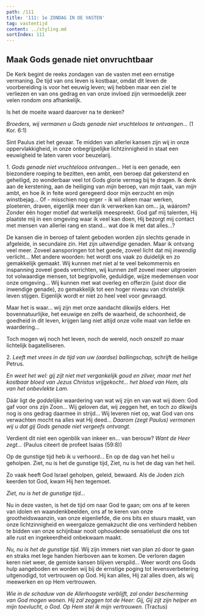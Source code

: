 ```yaml
---
path: /111
title: '111: 1e ZONDAG IN DE VASTEN'
tag: vastentijd
content: ../styling.md
sortIndex: 111
---
```



## Maak Gods genade niet onvruchtbaar

De Kerk begint de reeks zondagen van de vasten met een ernstige vermaning. De tijd van ons leven is kostbaar, omdat dit leven de voorbereiding is voor het eeuwig leven; wij hebben maar een ziel te verliezen en van ons gedrag en van onze invloed zijn vermoedelijk zeer velen rondom ons afhankelijk.

Is het de moeite waard daarover na te denken?

_Broeders, wij vermanen u Gods genade niet vruchteloos te ontvangen..._ (1 Kor. 6:1)

Sint Paulus ziet het gevaar. Te midden van allerlei kansen zijn wij in onze oppervlakkigheid, in onze onbegrijpelijke lichtzinnigheid in staat een eeuwigheid te laten varen voor beuzelarij.

1\. _Gods genade niet vruchteloos ontvangen..._ Het is een genade, een biezondere roeping te bezitten, een ambt, een beroep dat gekerstend en geheiligd, zo wonderbaar veel tot Gods glorie vermag bij te dragen. Ik denk aan de kerstening, aan de heiliging van _mijn_ beroep, van _mijn_ taak, van _mijn_ ambt, en hoe ik in feite word geregeerd door mijn eerzucht en mijn winstbejag... Of - misschien nog erger - ik wil alleen maar werken, ploeteren, draven, eigenlijk meer dan ik verwerken kan om... ja, wáárom? Zonder één hoger motief dat werkelijk meespreekt. God gaf mij talenten, Hij plaatste mij in een omgeving waar ik veel kan doen, Hij bezorgt mij contact met mensen van allerlei rang en stand... wat doe ik met dat alles...?

De kansen die in beroep of talent geboden worden zijn slechts genade in afgeleide, in secundaire zin. Het zijn _uitwendige_ genaden. Maar ik ontvang veel meer. Zoveel aansporingen tot het goede, zoveel licht dat mij _inwendig_ verlicht... Met andere woorden: het wordt ons vaak zo duidelijk en zo gemakkelijk gemaakt. Wij kunnen met niet al te veel bekommernis en inspanning zoveel goeds verrichten, wij kunnen zelf zoveel meer uitgroeien tot volwaardige mensen, tot begripvolle, geduldige, wijze medemensen voor onze omgeving... Wij kunnen met wat overleg en offerzin (juist door die inwendige genade), zo gemakkelijk tot een hoger niveau van christelijk leven stijgen. Eigenlijk wordt er niet zo heel veel voor gevraagd.

Maar het is waar... wij zijn met onze aandacht dikwijls elders. Het bovennatuurlijke, het eeuwige en zelfs de waarheid, de schoonheid, de goedheid in dit leven, krijgen lang niet altijd onze volle maat van liefde en waardering...

Toch mogen wij noch het leven, noch de wereld, noch onszelf zo maar lichtelijk bagatelliseren.

2\. _Leeft met vrees in de tijd van uw (aardse) ballingschap,_ schrijft de heilige Petrus.

_En weet het wel: gij zijt niet met vergankelijk goud en zilver, maar met het kostbaar bloed van Jezus Christus vrijgekocht... het bloed van Hem, als van het onbevlekte Lam._

Dáár ligt de _goddelijke_ waardering van wat wij zijn en van wat wij doen: God gaf voor ons zijn Zoon... Wij geloven dat, wij zeggen het, en toch zo dikwijls nog is ons gedrag daarmee in strijd... Wij leveren niet op, wat God van ons verwachten mocht na alles wat Hij deed... _Daarom (zegt Paulus) vermanen wij u dat gij Gods genade niet vergeefs ontvangt._

Verdient dit niet een ogenblik van inkeer en... van berouw? _Want de Heer zegt..._ (Paulus citeert de profeet Isaias (59:8))

<CenteredText italic>

Op de gunstige tijd heb ik u verhoord...
En op de dag van het heil u geholpen.
Ziet, nu is het de gunstige tijd,
Ziet, nu is het de dag van het heil.
</CenteredText>

Zo vaak heeft God Israel geholpen, geleid, bewaard. Als de Joden zich keerden tot God, kwam Hij hen tegemoet.

_Ziet, nu is het de gunstige tijd..._

Nu in deze vasten, is het de tijd om naar God te gaan; om ons af te keren van idolen en waandenkbeelden, ons af te keren van onze grootheidswaanzin, van onze eigenliefde, die ons bits en stuurs maakt, van onze lichtzinnigheid en weergaloze gemakzucht die ons verhinderd hebben te bidden van onze schijnbaar nooit ophoudende sensatielust die ons tot alle rust en ingekeerdheid onbekwaam maakt.

_Nu, nu is het de gunstige tijd._ Wij zijn immers niet van plan zó door te gaan en straks met lege handen hierboven aan te komen. De verloren dagen keren niet weer, de gemiste kansen blijven verspild... Weer wordt ons Gods hulp aangeboden en worden wij bij de ernstige poging tot levensverbetering uitgenodigd, tot vertrouwen op God. Hij kan alles, Hij zal alles doen, als wij meewerken en op Hem vertrouwen.

_Wie in de schaduw van de Allerhoogste verblijft, zal onder bescherming van God mogen wonen. Hij zal zeggen tot de Heer: Gij, Gij zijt zijn helper en mijn toevlucht, o God. Op Hem stel ik mijn vertrouwen._ (Tractus)
